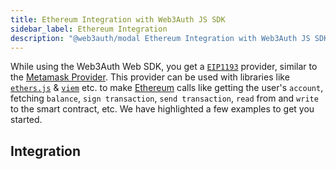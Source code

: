 ```yaml
---
title: Ethereum Integration with Web3Auth JS SDK
sidebar_label: Ethereum Integration
description: "@web3auth/modal Ethereum Integration with Web3Auth JS SDK | Documentation - Web3Auth"
---
```



While using the Web3Auth Web SDK, you get a [`EIP1193`](https://eips.ethereum.org/EIPS/eip-1193)
provider, similar to the [Metamask Provider](https://docs.metamask.io/guide/ethereum-provider.html).
This provider can be used with libraries like
[`ethers.js`](https://docs.ethers.io/v5/getting-started/) & [`viem`](https://viem.sh/) etc. to make
[Ethereum](https://ethereum.org) calls like getting the user's `account`, fetching `balance`,
`sign transaction`, `send transaction`, `read` from and `write` to the smart contract, etc. We have
highlighted a few examples to get you started.

## Integration

<EthereumIntegration />
